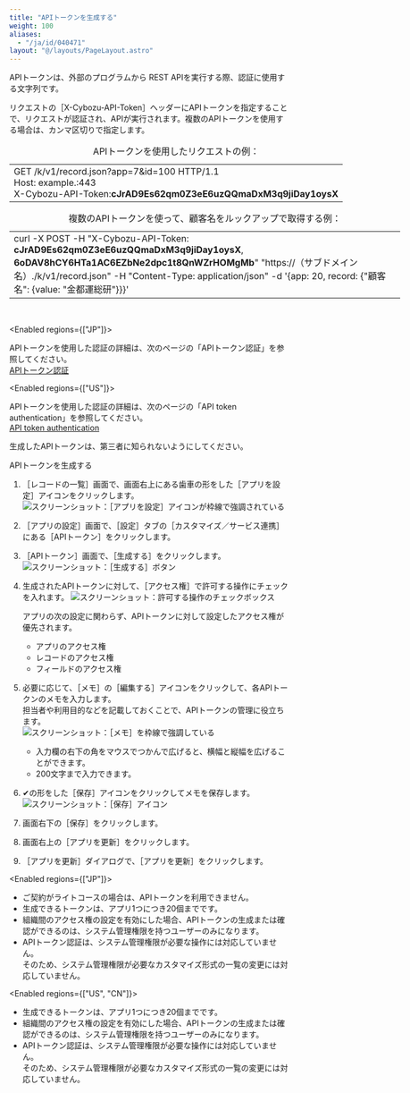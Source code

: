 ```yaml
---
title: "APIトークンを生成する"
weight: 100
aliases:
  - "/ja/id/040471"
layout: "@/layouts/PageLayout.astro"
---
```




APIトークンは、外部のプログラムから<Kintone /> REST APIを実行する際、認証に使用する文字列です。

リクエストの<Wovn>［X-Cybozu-API-Token］</Wovn>ヘッダーにAPIトークンを指定することで、リクエストが認証され、APIが実行されます。複数のAPIトークンを使用する場合は、カンマ区切りで指定します。

<table style="width: 700px;">
<caption>APIトークンを使用したリクエストの例：</caption>
    <tbody>
        <tr>
            <td>
              GET /k/v1/record.json?app=7&amp;id=100 HTTP/1.1<br />
              Host: example.<CybozuCom />:443<br />
              X-Cybozu-API-Token:<b>cJrAD9Es62qm0Z3eE6uzQQmaDxM3q9jiDay1oysX</b>
            </td>
        </tr>
    </tbody>
</table>
<table style="width: 700px;">
<caption>複数のAPIトークンを使って、顧客名をルックアップで取得する例：</caption>
    <tbody>
        <tr>
            <td>
              curl -X POST -H "X-Cybozu-API-Token: <b>cJrAD9Es62qm0Z3eE6uzQQmaDxM3q9jiDay1oysX</b>, <b>6oDAV8hCY6HTa1AC6EZbNe2dpc1t8QnWZrHOMgMb</b>"
              "https://（サブドメイン名）.<CybozuCom />/k/v1/record.json" -H "Content-Type: application/json" -d '&#123;app: 20, record: &#123;"顧客名": &#123;value: "金都運総研"&#125;&#125;&#125;'
            </td>
        </tr>
    </tbody>
</table>
<br />

<Enabled regions={["JP"]}>

APIトークンを使用した認証の詳細は、次のページの「APIトークン認証」を参照してください。  
[APIトークン認証](https://cybozu.dev/ja/id/edae2a9d04c6e7d0afffda3a/#api-token)

</Enabled>

<Enabled regions={["US"]}>

APIトークンを使用した認証の詳細は、次のページの「API token authentication」を参照してください。  
[API token authentication](https://kintone.dev/en/docs/common/authentication/#api-token-authentication)

</Enabled>

<Warning>

生成したAPIトークンは、第三者に知られないようにしてください。

</Warning>

<Heading id="app_settings_api_token_10">APIトークンを生成する</Heading>

1. <Wovn>［レコードの一覧］</Wovn>画面で、画面右上にある歯車の形をした<Wovn>［アプリを設定］</Wovn>アイコンをクリックします。  
   <Img src="/k/kintone/img/settings_new_icon.png" alt="スクリーンショット：［アプリを設定］アイコンが枠線で強調されている" />

1. <Wovn>［アプリの設定］</Wovn>画面で、<Wovn>［設定］</Wovn>タブの<Wovn>［カスタマイズ／サービス連携］</Wovn>にある<Wovn>［APIトークン］</Wovn>をクリックします。

1. <Wovn>［APIトークン］</Wovn>画面で、<Wovn>［生成する］</Wovn>をクリックします。  
   <Img src="/k/kintone/img-ja/api_token_img1.png" alt="スクリーンショット：［生成する］ボタン" />

1. 生成されたAPIトークンに対して、<Wovn>［アクセス権］</Wovn>で許可する操作にチェックを入れます。
   <Img src="/k/kintone/img-ja/api_token_img2.png" alt="スクリーンショット：許可する操作のチェックボックス" />

   <Note>

   アプリの次の設定に関わらず、APIトークンに対して設定したアクセス権が優先されます。
   * アプリのアクセス権
   * レコードのアクセス権
   * フィールドのアクセス権

   </Note>

1. 必要に応じて、<Wovn>［メモ］</Wovn>の<Wovn>［編集する］</Wovn>アイコンをクリックして、各APIトークンのメモを入力します。  
  担当者や利用目的などを記載しておくことで、APIトークンの管理に役立ちます。  
   <Img src="/k/kintone/img-ja/api_token_03.png" alt="スクリーンショット：［メモ］を枠線で強調している" />
   * 入力欄の右下の角をマウスでつかんで広げると、横幅と縦幅を広げることができます。
   * 200文字まで入力できます。

1. &#10004;の形をした<Wovn>［保存］</Wovn>アイコンをクリックしてメモを保存します。  
   <Img src="/k/kintone/img-ja/api_token_04.png" alt="スクリーンショット：［保存］アイコン" />

1. 画面右下の<Wovn>［保存］</Wovn>をクリックします。

1. 画面右上の<Wovn>［アプリを更新］</Wovn>をクリックします。

1. <Wovn>［アプリを更新］</Wovn>ダイアログで、<Wovn>［アプリを更新］</Wovn>をクリックします。

<Enabled regions={["JP"]}>
<Note>

* ご契約がライトコースの場合は、APIトークンを利用できません。
* 生成できるトークンは、アプリ1つにつき20個までです。
* 組織間のアクセス権の設定を有効にした場合、APIトークンの生成または確認ができるのは、<Kintone />システム管理権限を持つユーザーのみになります。
* APIトークン認証は、<Kintone />システム管理権限が必要な操作には対応していません。  
  そのため、<Kintone />システム管理権限が必要なカスタマイズ形式の一覧の変更には対応していません。
</Note>

</Enabled>

<Enabled regions={["US", "CN"]}>
<Note>

* 生成できるトークンは、アプリ1つにつき20個までです。
* 組織間のアクセス権の設定を有効にした場合、APIトークンの生成または確認ができるのは、<Kintone />システム管理権限を持つユーザーのみになります。
* APIトークン認証は、<Kintone />システム管理権限が必要な操作には対応していません。  
  そのため、<Kintone />システム管理権限が必要なカスタマイズ形式の一覧の変更には対応していません。
</Note>

</Enabled>
